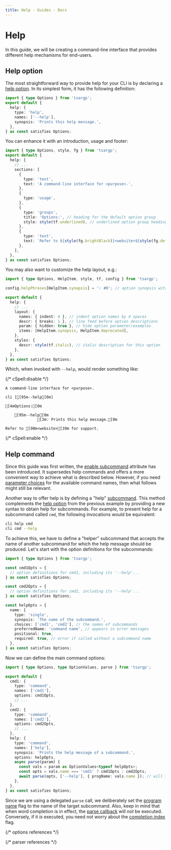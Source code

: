 ```yaml
---
title: Help - Guides - Docs
---
```



# Help

In this guide, we will be creating a command-line interface that provides different help mechanisms for end-users.

## Help option

The most straightforward way to provide help for your CLI is by declaring a [help option]. In its simplest form, it has the following definition:

```ts
import { type Options } from 'tsargp';
export default {
  help: {
    type: 'help',
    names: ['--help'],
    synopsis: 'Prints this help message.',
  },
} as const satisfies Options;
```

You can enhance it with an introduction, usage and footer:

```ts
import { type Options, style, fg } from 'tsargp';
export default {
  help: {
    // ...
    sections: [
      {
        type: 'text',
        text: 'A command-line interface for <purpose>.',
      },
      {
        type: 'usage',
      },
      {
        type: 'groups',
        title: 'Options:', // heading for the default option group
        style: style(tf.underlined), // underlined option group headings
      },
      {
        type: 'text',
        text: `Refer to ${style(fg.brightBlack)}<website>${style(fg.default)} for support.`,
      },
    ],
  },
} as const satisfies Options;
```

You may also want to customize the help layout, e.g.:

```ts
import { type Options, HelpItem, style, tf, config } from 'tsargp';

config.helpPhrases[HelpItem.synopsis] = '💡 #0'; // option synopsis with emoji

export default {
  help: {
    // ...
    layout: {
      names: { indent: 4 }, // indent option names by 4 spaces
      descr: { breaks: 1 }, // line feed before option descriptions
      param: { hidden: true }, // hide option parameter/examples
      items: [HelpItem.synopsis, HelpItem.deprecated],
    },
    styles: {
      descr: style(tf.italic), // italic description for this option
    },
  },
} as const satisfies Options;
```

Which, when invoked with `--help`, would render something like:

{/* cSpell:disable */}

```ansi
A command-line interface for <purpose>.

cli [[95m--help[0m]

[4mOptions:[0m

    [95m--help[0m
              [3m💡 Prints this help message.[0m

Refer to [90m<website>[39m for support.
```

{/* cSpell:enable */}

## Help command

<Callout type="default">

Since this guide was first written, the [enable subcommand] attribute has been introduced. It supersedes help commands and offers a more convenient way to achieve what is described below. However, if you need [parameter choices] for the available command names, then what follows might still be relevant.

</Callout>

Another way to offer help is by defining a "help" [subcommand]. This method complements the [help option] from the previous example by providing a new syntax to obtain help for subcommands. For example, to present help for a subcommand called `cmd`, the following invocations would be equivalent:

```sh
cli help cmd
cli cmd --help
```

To achieve this, we have to define a "helper" subcommand that accepts the name of another subcommand for which the help message should be produced. Let's start with the option definitions for the subcommands:

```ts
import { type Options } from 'tsargp';

const cmd1Opts = {
  // option definitions for cmd1, including its '--help'...
} as const satisfies Options;

const cmd2Opts = {
  // option definitions for cmd2, including its '--help'...
} as const satisfies Options;

const helpOpts = {
  name: {
    type: 'single',
    synopsis: 'The name of the subcommand.',
    choices: ['cmd1', 'cmd2'], // the names of subcommands
    preferredName: 'command name', // appears in error messages
    positional: true,
    required: true, // error if called without a subcommand name
  },
} as const satisfies Options;
```

Now we can define the main command options:

```ts
import { type Options, type OptionValues, parse } from 'tsargp';

export default {
  cmd1: {
    type: 'command',
    names: ['cmd1'],
    options: cmd1Opts,
    // ...
  },
  cmd2: {
    type: 'command',
    names: ['cmd2'],
    options: cmd2Opts,
    // ...
  },
  help: {
    type: 'command',
    names: ['help'],
    synopsis: 'Prints the help message of a subcommand.',
    options: helpOpts,
    async parse(param) {
      const vals = param as OptionValues<typeof helpOpts>;
      const opts = vals.name === 'cmd1' ? cmd1Opts : cmd2Opts;
      await parse(opts, ['--help'], { progName: vals.name }); // will throw the help message
    },
  },
} as const satisfies Options;
```

Since we are using a delegated `parse` call, we deliberately set the [program name] flag to the name of the target subcommand. Also, keep in mind that when word completion is in effect, the [parse callback] will _not_ be executed. Conversely, if it _is_ executed, you need not worry about the [completion index] flag.

{/* options references */}

[parameter choices]: ../library/options#parameter-choices
[parse callback]: ../library/options#parse-callback
[help option]: ../library/options#help-option
[subcommand]: ../library/options#command-option
[enable subcommand]: ../library/options#enable-subcommand

{/* parser references */}

[program name]: ../library/parser#program-name
[completion index]: ../library/parser#completion-index
